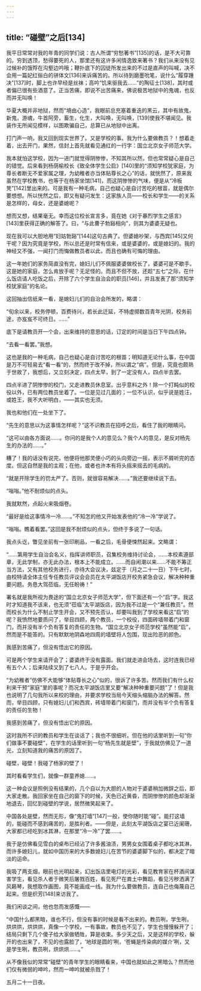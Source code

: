```yaml
---
---
---
```

title: “碰壁”之后[134]
---




我平日常常对我的年青的同学们说：古人所谓“穷愁著书”[135]的话，是不大可靠的。穷到透顶，愁得要死的人，那里还有这许多闲情逸致来著书？我们从来没有见过候补的饿殍在沟壑边吟哦；鞭扑底下的囚徒所发出来的不过是直声的叫喊，决不会用一篇妃红俪白的骈体文[136]来诉痛苦的。所以待到磨墨吮笔，说什么“履穿踵决”[137]时，脚上也许早经是丝袜；高吟“饥来驱我去……”的陶征士[138]，其时或者偏已很有些酒意了。正当苦痛，即说不出苦痛来，佛说极苦地狱中的鬼魂，也反而并无叫唤！

华夏大概并非地狱，然而“境由心造”，我眼前总充塞着重迭的黑云，其中有故鬼，新鬼，游魂，牛首阿旁，畜生，化生，大叫唤，无叫唤，[139]使我不堪闻见。我装作无所闻见模样，以图欺骗自己，总算已从地狱中出离。

打门声一响，我又回到现实世界了。又是学校的事。我为什么要做教员？！想着走着，出去开门，果然，信封上首先就看见通红的一行字：国立北京女子师范大学。

我本就怕这学校，因为一进门就觉得阴惨惨，不知其所以然，但也常常疑心是自己的错觉。后来看到杨荫榆校长《致全体学生公启》[140]里的“须知学校犹家庭，为尊长者断无不爱家属之理，为幼稚者亦当体贴尊长之心”的话，就恍然了，原来我虽然在学校教书，也等于在杨家坐馆[141]，而这阴惨惨的气味，便是从“冷板凳”[142]里出来的。可是我有一种毛病，自己也疑心是自讨苦吃的根苗，就是偶尔要想想。所以恍然之后，即又有疑问发生：这家族人员——校长和学生——的关系是怎样的，母女，还是婆媳呢？

想而又想，结果毫无。幸而这位校长宣言多，竟在她《对于暴烈学生之感言》[143]里获得正确的解答了。曰，“与此曹子勃谿相向”，则其为婆婆无疑也。

现在我可以大胆地用“妇姑勃谿”[144]这句古典了。但婆媳吵架，与西宾[145]又何干呢？因为究竟是学校，所以总还是时常有信来，或是婆婆的，或是媳妇的。我的神经又不强，一闻打门而悔做教员者以此，而且也确有可悔的理由。

这一年她们的家务简直没有完，媳妇儿们不佩服婆婆做校长了，婆婆可是不歇手。这是她的家庭，怎么肯放手呢？无足怪的。而且不但不放，还趁“五七”之际，在什么饭店请人吃饭之后，开除了六个学生自治会的职员[146]，并且发表了那“须知学校犹家庭”的名论。

这回抽出信纸来一看，是媳妇儿们的自治会所发的，略谓：

“旬余以来，校务停顿，百费待兴，若长此迁延，不特虚掷数百青年光阴，校务前途，亦岌岌不可终日。……”

底下是请教员开一个会，出来维持的意思的话，订定的时间是当日下午四点钟。

“去看一看罢。”我想。

这也是我的一种毛病，自己也疑心是自讨苦吃的根苗；明知道无论什么事，在中国是万不可轻易去“看一看”的，然而终于改不掉，所以谓之“病”。但是，究竟也颇熟于世故了，我想后，又立刻决定，四点太早，到了一定没有人，四点半去罢。

四点半进了阴惨惨的校门，又走进教员休息室。出乎意料之外！除一个打盹似的校役以外，已有两位教员坐着了。一位是见过几面的；一位不认识，似乎说是姓汪，或姓王，我不大听明白，——其实也无须。

我也和他们在一处坐下了。

“先生的意思以为这事情怎样呢？”这不识教员在招呼之后，看住了我的眼睛问。

“这可以由各方面说……。你问的是我个人的意见么？我个人的意见，是反对杨先生的办法的……。”

糟了！我的话没有说完，他便将他那灵便小巧的头向旁边一摇，表示不屑听完的态度。但这自然是我的主观；在他，或者也许本有将头摇来摇去的毛病的。

“就是开除学生的罚太严了。否则，就很容易解决……。”我还要继续说下去。

“嗡嗡。”他不耐烦似的点头。

我就默然，点起火来吸烟卷。

“最好是给这事情冷一冷……。”不知怎的他又开始发表他的“冷一冷”学说了。

“嗡嗡。瞧着看罢。”这回是我不耐烦似的点头，但终于多说了一句话。

我点头讫，瞥见坐前有一张印刷品，一看之后，毛骨便悚然起来。文略谓：

“……第用学生自治会名义，指挥讲师职员，召集校务维持讨论会，……本校素遵部章，无此学制，亦无此办法，根本上不能成立。……而自闹潮以来……不能不筹正当方法，又有其他校务进行，亦待大会议决，兹定于（月之二十一日）下午七时，由校特请全体主任专任教员评议会会员在太平湖饭店开校务紧急会议，解决种种重要问题。务恳大驾莅临，无任盼祷！”

署名就是我所视为畏途的“国立北京女子师范大学”，但下面还有一个“启”字。我这时才知道我不该来，也无须“莅临”太平湖饭店，因为我不过是一个“兼任教员”。然而校长为什么不制止学生开会，又不预先否认，却要叫我到了学校来看这“启”的呢？我愤然地要质问了，举目四顾，两个教员，一个校役，四面砖墙带着门和窗门，而并没有半个负有答复的责任的生物。“国立北京女子师范学校”虽然能“启”，然而是不能答的。只有默默地阴森地四周的墙壁将人包围，现出险恶的颜色。

我感到苦痛了，但没有悟出它的原因。

可是两个学生来请开会了；婆婆终于没有露面。我们就走进会场去，这时连我已经有五个人；后来陆续又到了七八人。于是乎开会。

“为幼稚者”仿佛不大能够“体贴尊长之心”似的，很诉了许多苦。然而我们有什么权利来干预“家庭”里的事呢？而况太平湖饭店里又要“解决种种重要问题”了！但是我也说明了几句我所以来校的理由，并要求学校当局今天缩头缩脑办法的解答。然而，举目四顾，只有媳妇儿们和西宾，砖墙带着门和窗门，而并没有半个负有答复的责任的生物！

我感到苦痛了，但没有悟出它的原因。

这时我所不识的教员和学生在谈话了；我也不很细听。但在他的话里听到一句“你们做事不要碰壁”，在学生的话里听到一句“杨先生就是壁”，于我就仿佛见了一道光，立刻知道我的痛苦的原因了。

碰壁，碰壁！我碰了杨家的壁了！

其时看看学生们，就像一群童养媳……。

这一种会议是照例没有结果的，几个自以为大胆的人物对于婆婆稍加微辞之后，即大家走散。我回家坐在自己的窗下的时候，天色已近黄昏，而阴惨惨的颜色却渐渐地退去，回忆到碰壁的学说，居然微笑起来了。

中国各处是壁，然而无形，像“鬼打墙”[147]一般，使你随时能“碰”。能打这墙的，能碰而不感到痛苦的，是胜利者。——但是，此刻太平湖饭店之宴已近阑珊，大家都已经吃到冰其淋，在那里“冷一冷”了罢……。

我于是仿佛看见雪白的桌布已经沾了许多酱油渍，男男女女围着桌子都吃冰其淋，而许多媳妇儿，就如中国历来的大多数媳妇儿在苦节的婆婆脚下似的，都决定了暗淡的运命。

我吸了两支烟，眼前也光明起来，幻出饭店里电灯的光彩，看见教育家在杯酒间谋害学生，看见杀人者于微笑后屠戮百姓，看见死尸在粪土中舞蹈，看见污秽洒满了风籁琴，我想取作画图，竟不能画成一线。我为什么要做教员，连自己也侮蔑自己起来。但是织芳[148]来访我了。

我们闲谈之间，他也忽而发感慨——

“中国什么都黑暗，谁也不行，但没有事的时候是看不出来的。教员咧，学生咧，烘烘烘，烘烘烘，真像一个学校，一有事故，教员也不见了，学生也慢慢躲开了；结局只剩下几个傻子给大家做牺牲，算是收束。多少天之后，又是这样的学校，躲开的也出来了，不见的也露脸了，‘地球是圆的’咧，‘苍蝇是传染病的媒介’咧，又是学生咧，教员咧，烘烘烘……。”

从不像我似的常常“碰壁”的青年学生的眼睛看来，中国也就如此之黑暗么？然而他们仅有微弱的呻吟，然而一呻吟就被杀戮了！

五月二十一日夜。